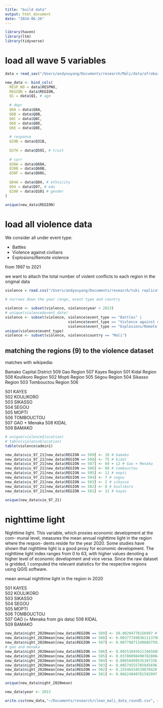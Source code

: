 ```yaml
---
title: "build data"
output: html_document
date: "2024-06-26"
---
```


```r
library(haven)
library(ltm)
library(tidyverse)
```


# load all wave 5 variables

```r
data = read_sav("/Users/andyouyang/Documents/research/Mali/data/afrobarometer_mli_r5_2013.sav")
```

```r
new_data <- bind_cols(
  RESP_NO = data$RESPNO,
  REGION = data$REGION,
  Q1 = data$Q1, # age
  
  # depr
  Q6A = data$Q8A,
  Q6B = data$Q8B,
  Q6C = data$Q8C,
  Q6D = data$Q8D,
  Q6E = data$Q8E,
  
  # response
  Q29B = data$Q31B, 
  
  Q37H = data$Q59I, # trust
  
  # corr
  Q38A = data$Q60A,
  Q38B = data$Q60B,
  Q38F = data$Q60G,
  
  Q84A = data$Q84, # ethnicity
  Q94 = data$Q97, # edu
  Q100 = data$Q101 # gender
)
```

```r
unique(new_data$REGION)
```


# load all violence data

We consider all under event type:

- Battles
- Violence against civilians
- Explosions/Remote violence

from 1997 to 2021 

we want to attach the total number of violent conflicts to each region in the original data


```r
violence = read.csv("/Users/andyouyang/Documents/research/tuki replication/Africa_1997-2024_Jun21.csv")
```


```r
# narrows down the year range, event type and country 

violence <- subset(violence, violence$year < 2013)
# unique(violence$event_date)
violence <- subset(violence, violence$event_type == "Battles" | 
                             violence$event_type == "Violence against civilians" | 
                             violence$event_type == "Explosions/Remote violence")
unique(violence$event_type)
violence <- subset(violence, violence$country == "Mali")
```

## matching the regions (9) to the violence dataset

matches with wikipedia: 

Bamako Capital District     509
Gao Region                  507
Kayes Region                501
Kidal Region                508
Koulikoro Region            502
Mopti Region                505
Ségou Region                504
Sikasso Region              503
Tombouctou Region           506

501	KAYES			
502	KOULIKORO			
503	SIKASSO			
504	SEGOU			
505	MOPTI			
506	TOMBOUCTOU			
507	GAO			   + Menaka
508	KIDAL			
509	BAMAKO

```r
# unique(violence$location)
# table(violence$location)
table(violence$admin1)
```

```r
new_data$vio_97_21[new_data$REGION == 509] <- 18 # bamako
new_data$vio_97_21[new_data$REGION == 508] <- 75 # kidal
new_data$vio_97_21[new_data$REGION == 507] <- 69 + 12 # Gao + Menaka
new_data$vio_97_21[new_data$REGION == 506] <- 60 # tombouctou
new_data$vio_97_21[new_data$REGION == 505] <- 11 # mopti
new_data$vio_97_21[new_data$REGION == 504] <- 7 # segou
new_data$vio_97_21[new_data$REGION == 503] <- 2 # sikasso 
new_data$vio_97_21[new_data$REGION == 502] <- 8 # koulikoro
new_data$vio_97_21[new_data$REGION == 501] <- 12 # kayes
```

```r
unique(new_data$vio_97_21)
```

# nighttime light

Nighttime light. This variable, which proxies economic development at the com-
munal level, measures the mean annual nighttime light in the region where the respon-
dents reside for the year 2020. Some studies have shown that nighttime light is a
good proxy for economic development. The nighttime light index ranges from 0
to 63, with higher values denoting a higher level of economic development and vice
versa. Since the raw dataset is gridded, I computed the relevant statistics for the
respective regions using QGIS software.

mean annual nighttime light in the region in 2020

501	KAYES			
502	KOULIKORO			
503	SIKASSO			
504	SEGOU			
505	MOPTI			
506	TOMBOUCTOU			
507	GAO		        (+ Menaka from gis data)
508	KIDAL			
509	BAMAKO

```r
new_data$night_2020mean[new_data$REGION == 509] <- 50.80204778156997 # bamako
new_data$night_2020mean[new_data$REGION == 508] <- 0.003777498361113798 # kidal
new_data$night_2020mean[new_data$REGION == 507] <- 0.007798713496897592 + 0
# gao and menaka
new_data$night_2020mean[new_data$REGION == 506] <- 0.0025104562110456856 # tombouctou
new_data$night_2020mean[new_data$REGION == 505] <- 0.037860984907828084 # mopti
new_data$night_2020mean[new_data$REGION == 504] <- 0.08058499535397336 # segou
new_data$night_2020mean[new_data$REGION == 503] <- 0.08574555785845696 # sikasso
new_data$night_2020mean[new_data$REGION == 502] <- 0.15546434539878426 # koulikoro
new_data$night_2020mean[new_data$REGION == 501] <- 0.06624840781592997 # kayes

unique(new_data$night_2020mean)
```

```r
new_data$year <- 2013
```

```r
write.csv(new_data,"~/Documents/research/clean_mali_data_round5.csv", row.names = FALSE)
```

